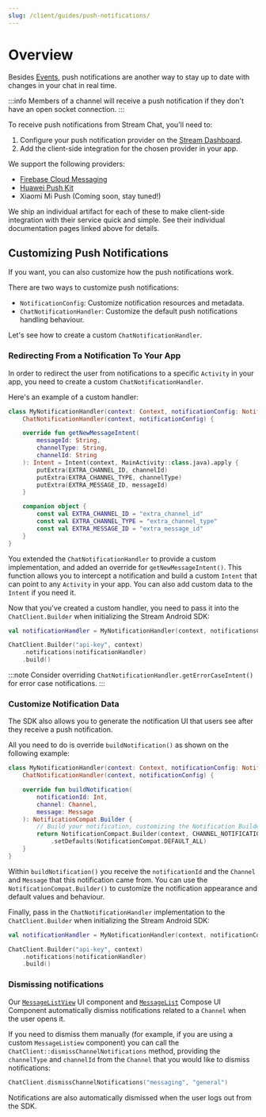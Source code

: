 ```yaml
---
slug: /client/guides/push-notifications/
---
```


# Overview

Besides [Events](https://getstream.io/chat/docs/android/event_listening/?language=kotlin), push notifications are another way to stay up to date with changes in your chat in real time.

:::info
Members of a channel will receive a push notification if they don't have an open socket connection.
:::

To receive push notifications from Stream Chat, you'll need to:

1. Configure your push notification provider on the [Stream Dashboard](https://dashboard.getstream.io/).
2. Add the client-side integration for the chosen provider in your app.

We support the following providers:

- [Firebase Cloud Messaging](./02-firebase.mdx)
- [Huawei Push Kit](./03-huawei.mdx)
- Xiaomi Mi Push (Coming soon, stay tuned!)

We ship an individual artifact for each of these to make client-side integration with their service quick and simple. See their individual documentation pages linked above for details.

## Customizing Push Notifications

If you want, you can also customize how the push notifications work.

There are two ways to customize push notifications:

* `NotificationConfig`: Customize notification resources and metadata.
* `ChatNotificationHandler`: Customize the default push notifications handling behaviour.

Let's see how to create a custom `ChatNotificationHandler`.

### Redirecting From a Notification To Your App

In order to redirect the user from notifications to a specific `Activity` in your app, you need to create a custom `ChatNotificationHandler`.

Here's an example of a custom handler:

```kotlin
class MyNotificationHandler(context: Context, notificationConfig: NotificationConfig) :
    ChatNotificationHandler(context, notificationConfig) {

    override fun getNewMessageIntent(
        messageId: String,
        channelType: String,
        channelId: String
    ): Intent = Intent(context, MainActivity::class.java).apply {
        putExtra(EXTRA_CHANNEL_ID, channelId)
        putExtra(EXTRA_CHANNEL_TYPE, channelType)
        putExtra(EXTRA_MESSAGE_ID, messageId)
    }

    companion object {
        const val EXTRA_CHANNEL_ID = "extra_channel_id"
        const val EXTRA_CHANNEL_TYPE = "extra_channel_type"
        const val EXTRA_MESSAGE_ID = "extra_message_id"
    }
}
```

You extended the `ChatNotificationHandler` to provide a custom implementation, and added an override for `getNewMessageIntent()`. This function allows you to intercept a notification and build a custom `Intent` that can point to any `Activity` in your app. You can also add custom data to the `Intent` if you need it.

Now that you've created a custom handler, you need to pass it into the `ChatClient.Builder` when initializing the Stream Android SDK:

```kotlin {4}
val notificationHandler = MyNotificationHandler(context, notificationsConfig)

ChatClient.Builder("api-key", context)
    .notifications(notificationHandler)
    .build()
```

:::note
Consider overriding `ChatNotificationHandler.getErrorCaseIntent()` for error case notifications.
:::

### Customize Notification Data

The SDK also allows you to generate the notification UI that users see after they receive a push notification.

All you need to do is override `buildNotification()` as shown on the following example:

```kotlin
class MyNotificationHandler(context: Context, notificationConfig: NotificationConfig) :
    ChatNotificationHandler(context, notificationConfig) {

    override fun buildNotification(
        notificationId: Int,
        channel: Channel,
        message: Message
    ): NotificationCompat.Builder {
        // Build your notification, customizing the Notification Builder as needed
        return NotificationCompact.Builder(context, CHANNEL_NOTIFICATION_ID)
            .setDefaults(NotificationCompat.DEFAULT_ALL)
    }
}
```

Within `buildNotification()` you receive the `notificationId` and the `Channel` and `Message` that this notification came from. You can use the `NotificationCompat.Builder()` to customize the notification appearance and default values and behaviour.

Finally, pass in the `ChatNotificationHandler` implementation to the `ChatClient.Builder` when initializing the Stream Android SDK:

```kotlin {4}
val notificationHandler = MyNotificationHandler(context, notificationConfig)

ChatClient.Builder("api-key", context)
    .notifications(notificationHandler)
    .build()
```

### Dismissing notifications

Our [`MessageListView`](../../../03-ui/04-components/05-message-list.mdx) UI component and [`MessageList`](../../../04-compose/04-message-components/03-message-list.mdx) Compose UI Component automatically dismiss notifications related to a `Channel` when the user opens it.

If you need to dismiss them manually (for example, if you are using a custom `MessageListiew` component) you can call the `ChatClient::dismissChannelNotifications` method, providing the `channelType` and `channelId` from the `Channel` that you would like to dismiss notifications:

```kotlin
ChatClient.dismissChannelNotifications("messaging", "general")
```

Notifications are also automatically dismissed when the user logs out from the SDK.
